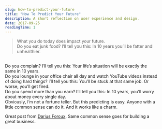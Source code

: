 ```yaml
---
slug: how-to-predict-your-future
title: "How To Predict Your Future"
description: A short reflection on user experience and design.
date: 2017-09-25
readingTime: 1
---
```


>What you do today does impact your future.<br />
Do you eat junk food?
I’ll tell you this: In 10 years you’ll be fatter and unhealthier.
<br />
Do you complain?
I’ll tell you this: Your life’s situation will be exactly the same in 10 years.
<br />
Do you lounge in your office chair all day and watch YouTube videos instead of doing hard things?
I’ll tell you this: You’ll be stuck at that same job. Or worse, you’ll get fired.
<br />
Do you spend more than you earn?
I’ll tell you this: In 10 years, you’ll worry about money every single day.
<br />
Obviously, I’m not a fortune teller. But this predicting is easy. Anyone with a little common sense can do it. And it works like a charm.

Great post from <a href="http://dariusforoux.com/how-to-predict-your-future/">Darius Foroux</a>. Same common sense goes for building a great business.